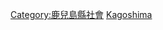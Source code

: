 {{Catnav|頁面分類|各種主題的頁面分類|按國家分類|各國教育|日本教育}}

{{日本行政區劃分類導航|教育}}

[[Category:鹿兒島縣社會|Category:鹿兒島縣社會]]
[[Category:日本各都道府縣教育|Kagoshima]]
